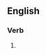 ==English==

===Verb===
{{head|en|present participle}}

# {{present participle of|eulogize|lang=en|nocat=1}}